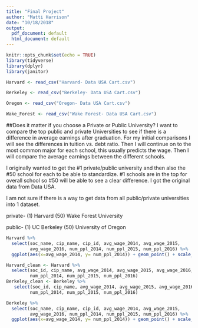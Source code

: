 ```yaml
---
title: "Final Project"
author: "Matti Harrison"
date: "10/18/2018"
output:
  pdf_document: default
  html_document: default
---
```


```r
knitr::opts_chunk$set(echo = TRUE)
library(tidyverse)
library(dplyr)
library(janitor)

Harvard <- read_csv("Harvard- Data USA Cart.csv")

Berkeley <- read_csv("Berkeley- Data USA Cart.csv")

Oregon <- read_csv("Oregon- Data USA Cart.csv")

Wake_Forest <- read_csv("Wake Forest- Data USA Cart.csv")
```

##Does it matter if you choose a Private or Public University?
I want to compare the top public and private Universities to see if there is a difference in average earnings after graduation.  For my initial comparisons I will see the differences in tuition vs. debt ratio.  Then I will continue on to the most common major for each school, this usually predicts the wage.  Then I will compare the average earnings between the different schools.  

I originally wanted to get the #1 private/public university and then also the #50 school for each to be able to standardize.  #1 schools are in the top for overall school so #50 will be able to see a clear difference.  I got the original data from Data USA.
 
I am not sure if there is a way to get data from all public/private universities into 1 dataset.  

private- (1) Harvard (50) Wake Forest University

public- (1) UC Berkeley (50) University of Oregon

```r
Harvard %>% 
  select(soc_name, cip_name, cip_id, avg_wage_2014, avg_wage_2015,
         avg_wage_2016, num_ppl_2014, num_ppl_2015, num_ppl_2016) %>% 
  ggplot(aes(x=avg_wage_2014, y= num_ppl_2014)) + geom_point() + scale_y_log10() + labs(title = "Harvard, Average Wage vs. Number of People", subtitle = "2014", x= "Wage", y= "Enrolled Students")
```


```r
Harvard_clean <- Harvard %>% 
  select(soc_id, cip_name, avg_wage_2014, avg_wage_2015, avg_wage_2016,
         num_ppl_2014, num_ppl_2015, num_ppl_2016)
Berkeley_clean <- Berkeley %>% 
   select(soc_id, cip_name, avg_wage_2014, avg_wage_2015, avg_wage_2016,
         num_ppl_2014, num_ppl_2015, num_ppl_2016)
```

```r
Berkeley %>% 
  select(soc_name, cip_name, cip_id, avg_wage_2014, avg_wage_2015,
         avg_wage_2016, num_ppl_2014, num_ppl_2015, num_ppl_2016) %>% 
  ggplot(aes(x=avg_wage_2014, y= num_ppl_2014)) + geom_point() + scale_y_log10() + labs(title = "Berkeley, Average Wage vs. Number of People", subtitle = "2014", x= "Wage", y= "Enrolled Students")
```



